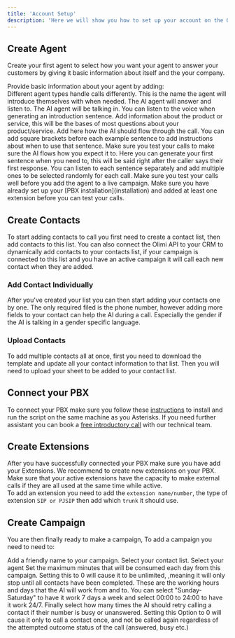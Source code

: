 ```yaml
---
title: 'Account Setup'
description: 'Here we will show you how to set up your account on the Olimi dashboard'
---
```


## Create Agent

Create your first agent to select how you want your agent to answer your customers by giving it basic information about itself and the your company. 

<AccordionGroup>
  <Accordion title="Basic Information" icon="circle-info">
    Provide basic information about your agent by adding:
    <Br />
<Steps>
  <Step title="Select Agent Type">
    Different agent types handle calls differently.
  </Step>
  <Step title="Name Your Agent">
    This is the name the agent will introduce themselves with when needed.
  </Step>
  <Step title="Choose Language">
    The AI agent will answer and listen to.
  </Step>
  <Step title="Select Dialect">
    The AI agent will be talking in.
  </Step>
  <Step title="Pick Voice">
    You can listen to the voice when generating an introduction sentence.
  </Step>
</Steps>
  </Accordion>
  <Accordion title="AI Prompt" icon="gear">
  <Steps>
  <Step title="Service/Product Description">
    Add information about the product or service, this will be the bases of most questions about your product/service.
  </Step>
  <Step title="Call Script">
    Add here how the AI should flow through the call. You can add square brackets before each example sentence to add instructions about when to use that sentence. Make sure you test your calls to make sure the AI flows how you expect it to.
  </Step>
  <Step title="Introduction Sentence">
    Here you can generate your first sentence when you need to, this will be said right after the caller says their first response. You can listen to each sentence separately and add multiple ones to be selected randomly for each call.
  </Step>
  </Steps>
  </Accordion>
  <Accordion title="Test Call" icon="microscope">
    Make sure you test your calls well before you add the agent to a live campaign.
    <Warning>
    Make sure you have already set up your [PBX installation](installation) and added at least one extension before you can test your calls.
    </Warning>
  </Accordion>
</AccordionGroup>

## Create Contacts

To start adding contacts to call you first need to create a contact list, then add contacts to this list.
<Tip>
You can also connect the Olimi API to your CRM to dynamically add contacts to your contacts list, if your campaign is connected to this list and you have an active campaign it will call each new contact when they are added.
</Tip>

### Add Contact Individually
After you've created your list you can then start adding your contacts one by one. The only required filed is the phone number, however adding more fields to your contact can help the AI during a call. Especially the gender if the AI is talking in a gender specific language.
### Upload Contacts
To add multiple contacts all at once, first you need to download the template and update all your contact information to that list. Then you will need to upload your sheet to be added to your contact list.
## Connect your PBX
To connect your PBX make sure you follow these [instructions](installation) to install and run the script on the same machine as you Asterisks. If you need further assistant you can book a [free introductory call](https://calendar.app.google/aWmgaGtPSh4Q8PF98) with our technical team.
## Create Extensions
After you have successfully connected your PBX make sure you have add your Extensions. We recommend to create new extensions on your PBX. Make sure that your active extensions have the capacity to make external calls if they are all used at the same time while active. 
<Br />
 To add an extension you need to add the `extension name/number`, the type of extension `SIP or PJSIP` then add which `trunk` it should use.
## Create Campaign
You are then finally ready to make a campaign, To add a campaign you need to need to:
 <AccordionGroup>

  <Accordion title="Add Basic Information" icon="circle-info">
  <Steps>
  <Step title="Campaign Name">
    Add a friendly name to your campaign.
  </Step>
  <Step title="Select Contact List">
    Select your contact list.
  </Step>
  <Step title="Select Agent">
   Select your agent
  </Step>
  <Step title="Daily Limit">
    Set the maximum minutes that will be consumed each day from this campaign. Setting this to 0 will cause it to be unlimited, ,meaning it will only stop until all contacts have been completed.
  </Step>
  </Steps>
  </Accordion>
  <Accordion title="Working Hours" icon="clock">
    These are the working hours and days that the AI will work from and to. You can select "Sunday-Saturday" to have it work 7 days a week and select 00:00 to 24:00 to have it work 24/7.
  </Accordion>
  <Accordion title="Retries" icon="phone">
   Finally select how many times the AI should retry calling a contact if their number is busy or unanswered. Setting this Option to 0 will cause it only to call a contact once, and not be called again regardless of the attempted outcome status of the call (answered, busy etc.)
  </Accordion>
</AccordionGroup>
